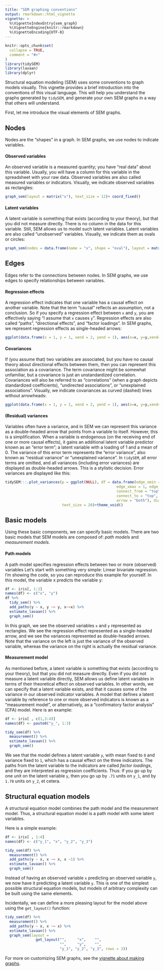 ---
title: "SEM graphing conventions"
output: rmarkdown::html_vignette
vignette: >
  %\VignetteIndexEntry{sem_graph}
  %\VignetteEngine{knitr::rmarkdown}
  %\VignetteEncoding{UTF-8}
---

```{r, include = FALSE}
knitr::opts_chunk$set(
  collapse = TRUE,
  comment = "#>"
)
library(tidySEM)
library(lavaan)
library(dplyr)
```

Structural equation modeling (SEM) uses some conventions to graph models visually.
This vignette provides a brief introduction into the conventions of this
visual language.
This will help you understand the graphs generated by `tidySEM`,
and generate your own SEM graphs in a way that others will understand.

First, let me introduce the visual elements of SEM graphs.

## Nodes

Nodes are the "shapes" in a graph. In SEM graphs, we use nodes to indicate variables.

#### Observed variables

An observed variable is a measured quantity; you have "real data" about this variable. Usually, you will have a column for this variable in the spreadsheet with your raw data. Observed variables are also called measured variables or indicators. Visually, we indicate observed variables as rectangles:

```{r, echo = FALSE, out.width="100px"}
graph_sem(layout = matrix("x"), text_size = 12)+ coord_fixed()
```

#### Latent variables

A latent variable is something that exists (according to your theory),
but that you did not measure directly.
There is no column in the data for this variable.
Still, SEM allows us to model such latent variables.
Latent variables are also called "unobserved" variables.
Visually, we indicate them as ovals or circles:

```{r, echo = FALSE, out.width="100px"}
graph_sem(nodes = data.frame(name = "x", shape = "oval"), layout = matrix("x"), text_size = 12, fix_coord = TRUE)
```

## Edges

Edges refer to the connections between nodes. In SEM graphs, we use edges to specify relationships between variables.

#### Regression effects

A regression effect indicates that one variable has a causal effect on another variable.
Note that the term "causal" reflects an assumption,
not a conclusion.
So if you specify a regression effect between `x` and `y`,
you are effectively saying "I assume that `x` causes `y`".
Regression effects are also called "paths", "directional effects", and "factor loadings".
In SEM graphs, we represent regression effects as single-headed arrows:

```{r, echo = FALSE, out.width="100px"}
ggplot(data.frame(x = 1, y = 1, xend = 2, yend = 1), aes(x=x, y=y,xend=xend, yend=yend)) +geom_segment(arrow = arrow(type = "closed"))+theme_void()
```

#### Covariances

If (you assume that) two variables are associated,
but you have no causal theory about directional effects between them,
then you can represent this association as a covariance.
The term covariance might be somewhat unfamiliar,
but a covariance is just an unstandardized correlation.
Covariances will also be referred to as "correlations" (when a graph depicts standardized coefficients), "undirected associations", or "unexplained associations".
Visually, we indicate covariances as curved (dashed) lines without arrowheads:

```{r, echo = FALSE, out.width="100px"}
ggplot(data.frame(x = 1, y = 1, xend = 2, yend = 1), aes(x=x, y=y,xend=xend, yend=yend)) + geom_curve(linetype = 2)+theme_void()
```

#### (Residual) variances

Variables often have a variance, and in SEM we can represent this variance as a double-headed arrow that points from a variable to itself. However, this is a simplification.
When a variable is endogenous (on the receiving end of one or more causal effects),
it gains an additional latent variable predictor known as an "error term";
a latent variable with a loading of 1 and a mean of 0.
The variance of this error term represents the "error variance",
also known as "residual variance" or "unexplained variance".
In `tidySEM`, all error terms are omitted, and all variances (including error variances)
are displayed as double-headed arrows. This is a stylistic decision.
Error variances are displayed like this:

```{r, echo = FALSE, out.width="40px"}
tidySEM:::.plot_variances(p = ggplot(NULL), df = data.frame(edge_xmin = 1, edge_ymin = 1,
                                                   edge_xmax = 1, edge_ymax = 1,
                                                   connect_from = "top",
                                                   connect_to = "top", label = "e",
                                                   arrow = "both"), diameter = 1,
                          text_size = 20)+theme_void()
```

## Basic models

Using these basic components, we can specify basic models.
There are two basic models that SEM models are composed of: *path models* and 
*measurement models*.

#### Path models

A path model specifies regression effects between two or more (observed) variables
Let's start with something very simple:
Linear bivariate regression.
I'm showing the code, so you can reproduce this example for yourself.
In this model, the variable x predicts the variable y:

```{r, echo = TRUE}
df <- iris[, 1:2]
names(df) <- c("x", "y")
df %>%
  tidy_sem() %>%
  add_paths(y ~ x, y ~~ y, x~~x) %>%
  estimate_lavaan() %>%
  graph_sem()
```

In this graph, we see the observed variables `x` and `y` represented as rectangles.
We see the regression effect represented as a single-headed arrow,
and we see the variances represented as double-headed arrows.
Note that the variance on the left is just the variance of the observed variable, 
whereas the variance on the right is actually the residual variance.

#### Measurement model

As mentioned before, a latent variable is something that exists (according to your theory),
but that you did not measure directly.
Even if you did not measure a latent variable directly,
SEM allows us define latent variables in terms of their theoretical effect on observed variables.
In other words, we can specify that a latent variable exists,
and that it causes some of the variance in our observed indicator variables. 
A model that defines a latent variable by reference to one or more observed indicators
is known as a "measurement model", or alternatively, as a "confirmatory factor analysis" (CFA) model.
Here is an example:

```{r echo = FALSE}
df <- iris[ , c(1,3:4)]
names(df) <- paste0("y_", 1:3)

tidy_sem(df) %>%
  measurement() %>%
  estimate_lavaan() %>%
  graph_sem()
```

We see that the model defines a latent variable `y`, with mean fixed to `0` and variance fixed to `1`, which has a causal effect on the three indicators.
The paths from the latent variable to the indicators are called *factor loadings*,
and they are interpreted as regression coefficients.
Thus: If you go up by one unit on the latent variable `y`, then you go up by `.71` units on `y_1`, and by `1.78` units on `y_2`, et cetera.

## Structural equation models

A structural equation model combines the path model and the measurement model. 
Thus, a structural equation model is a path model with some latent variables.

Here is a simple example:

```{r}
df <- iris[ , 1:4]
names(df) <- c("y_1", "x", "y_2", "y_3")

tidy_sem(df) %>%
  measurement() %>%
  add_paths(y ~ x, x ~~ x, x ~1) %>%
  estimate_lavaan() %>%
  graph_sem()
```

Instead of having an observed variable `x` predicting an observed variable `y`, we now have it predicting a latent variable `y`. 
This is one of the simplest possible structural equation models,
but models of arbitrary complexity can be built using the same elements.

Incidentally, we can define a more pleasing layout for the model above using the `get_layout()` function:

```{r}
tidy_sem(df) %>%
  measurement() %>%
  add_paths(y ~ x, x ~~ x) %>%
  estimate_lavaan() %>%
  graph_sem(layout =
              get_layout("",     "x",    "",
                         "",     "y",    "",
                         "y_1", "y_2", "y_3", rows = 3))
```

For more on customizing SEM graphs, see the [vignette about making graphs](https://cjvanlissa.github.io/tidySEM/articles/Plotting_graphs.html).
